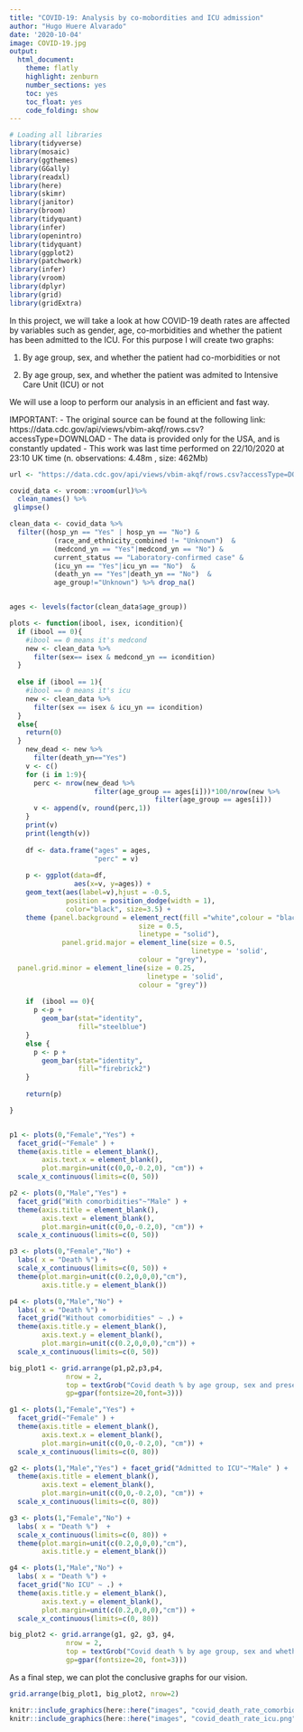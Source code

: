 ```yaml
---
title: "COVID-19: Analysis by co-mobordities and ICU admission"
author: "Hugo Huere Alvarado"
date: '2020-10-04'
image: COVID-19.jpg
output:
  html_document:
    theme: flatly
    highlight: zenburn
    number_sections: yes
    toc: yes
    toc_float: yes
    code_folding: show
---
```


```r
# Loading all libraries
library(tidyverse)
library(mosaic)
library(ggthemes)
library(GGally)
library(readxl)
library(here)
library(skimr)
library(janitor)
library(broom)
library(tidyquant)
library(infer)
library(openintro)
library(tidyquant)
library(ggplot2)
library(patchwork)
library(infer)
library(vroom)
library(dplyr)
library(grid)
library(gridExtra)

```


In this project, we will take a look at how COVID-19 death rates are affected by variables such as gender, age, co-morbidities and whether the patient has been admitted to the ICU. For this purpose I will create two graphs:

1) By age group, sex, and whether the patient had co-morbidities or not

2) By age group, sex, and whether the patient was admited to Intensive Care Unit (ICU) or not

We will use a loop to perform our analysis in an efficient and fast way.

IMPORTANT:
- The original source can be found at the following link: https://data.cdc.gov/api/views/vbim-akqf/rows.csv?accessType=DOWNLOAD
- The data is provided only for the USA, and is constantly updated
- This work was last time performed on 22/10/2020 at 23:10 UK time (n. observations: 4.48m , size: 462Mb)

```r
url <- "https://data.cdc.gov/api/views/vbim-akqf/rows.csv?accessType=DOWNLOAD"

covid_data <- vroom::vroom(url)%>%
  clean_names() %>%
 glimpse()

clean_data <- covid_data %>%
  filter((hosp_yn == "Yes" | hosp_yn == "No") & 
           (race_and_ethnicity_combined != "Unknown")  & 
           (medcond_yn == "Yes"|medcond_yn == "No") & 
           current_status == "Laboratory-confirmed case" & 
           (icu_yn == "Yes"|icu_yn == "No")  &
           (death_yn == "Yes"|death_yn == "No")  &
           age_group!="Unknown") %>% drop_na()


ages <- levels(factor(clean_data$age_group))

plots <- function(ibool, isex, icondition){
  if (ibool == 0){
    #ibool == 0 means it's medcond
    new <- clean_data %>%
      filter(sex== isex & medcond_yn == icondition)
  }
  
  else if (ibool == 1){
    #ibool == 0 means it's icu
    new <- clean_data %>%
      filter(sex == isex & icu_yn == icondition)
  }
  else{
    return(0)
  }
    new_dead <- new %>%
      filter(death_yn=="Yes")
    v <- c()
    for (i in 1:9){
      perc <- nrow(new_dead %>%
                     filter(age_group == ages[i]))*100/nrow(new %>%
                                    filter(age_group == ages[i]))
      v <- append(v, round(perc,1))
    }
    print(v)
    print(length(v))
    
    df <- data.frame("ages" = ages,
                     "perc" = v)
    
    p <- ggplot(data=df,
                aes(x=v, y=ages)) +
    geom_text(aes(label=v),hjust = -0.5,
              position = position_dodge(width = 1),
              color="black", size=3.5) +
    theme (panel.background = element_rect(fill ="white",colour = "black",
                                size = 0.5,
                                linetype = "solid"),
             panel.grid.major = element_line(size = 0.5,
                                             linetype = 'solid',
                                colour = "grey"), 
  panel.grid.minor = element_line(size = 0.25,
                                  linetype = 'solid',
                                colour = "grey"))
    
    if  (ibool == 0){
      p <-p +
        geom_bar(stat="identity",
                 fill="steelblue")
    }
    else {
      p <- p +
        geom_bar(stat="identity",
                 fill="firebrick2")
    }
    
    return(p)

}


p1 <- plots(0,"Female","Yes") +
  facet_grid(~"Female" ) + 
  theme(axis.title = element_blank(), 
        axis.text.x = element_blank(), 
        plot.margin=unit(c(0,0,-0.2,0), "cm")) +
  scale_x_continuous(limits=c(0, 50))

p2 <- plots(0,"Male","Yes") +
  facet_grid("With comorbidities"~"Male" ) +
  theme(axis.title = element_blank(),
        axis.text = element_blank(),
        plot.margin=unit(c(0,0,-0.2,0), "cm")) +
  scale_x_continuous(limits=c(0, 50))

p3 <- plots(0,"Female","No") +
  labs( x = "Death %") +
  scale_x_continuous(limits=c(0, 50)) + 
  theme(plot.margin=unit(c(0.2,0,0,0),"cm"),
        axis.title.y = element_blank())

p4 <- plots(0,"Male","No") + 
  labs( x = "Death %") +
  facet_grid("Without comorbidities" ~ .) +
  theme(axis.title.y = element_blank(),
        axis.text.y = element_blank(),
        plot.margin=unit(c(0.2,0,0,0),"cm")) +
  scale_x_continuous(limits=c(0, 50))
```

```r
big_plot1 <- grid.arrange(p1,p2,p3,p4,
              nrow = 2, 
              top = textGrob("Covid death % by age group, sex and presence of co-morbidities",
              gp=gpar(fontsize=20,font=3)))
```


```r
g1 <- plots(1,"Female","Yes") +
  facet_grid(~"Female" ) +
  theme(axis.title = element_blank(),
        axis.text.x = element_blank(),
        plot.margin=unit(c(0,0,-0.2,0), "cm")) +
  scale_x_continuous(limits=c(0, 80))

g2 <- plots(1,"Male","Yes") + facet_grid("Admitted to ICU"~"Male" ) +
  theme(axis.title = element_blank(),
        axis.text = element_blank(),
        plot.margin=unit(c(0,0,-0.2,0), "cm")) +
  scale_x_continuous(limits=c(0, 80))

g3 <- plots(1,"Female","No") +
  labs( x = "Death %")  +
  scale_x_continuous(limits=c(0, 80)) +
  theme(plot.margin=unit(c(0.2,0,0,0),"cm"),
        axis.title.y = element_blank())

g4 <- plots(1,"Male","No") +
  labs( x = "Death %") +
  facet_grid("No ICU" ~ .) +
  theme(axis.title.y = element_blank(),
        axis.text.y = element_blank(),
        plot.margin=unit(c(0.2,0,0,0),"cm")) +
  scale_x_continuous(limits=c(0, 80))
```

```r
big_plot2 <- grid.arrange(g1, g2, g3, g4,
              nrow = 2,
              top = textGrob("Covid death % by age group, sex and whether patient was admitted to ICU",
              gp=gpar(fontsize=20, font=3)))
```

As a final step, we can plot the conclusive graphs for our vision.

```r
grid.arrange(big_plot1, big_plot2, nrow=2)

knitr::include_graphics(here::here("images", "covid_death_rate_comorbidities.png"), error = FALSE)
knitr::include_graphics(here::here("images", "covid_death_rate_icu.png"), error = FALSE)
```